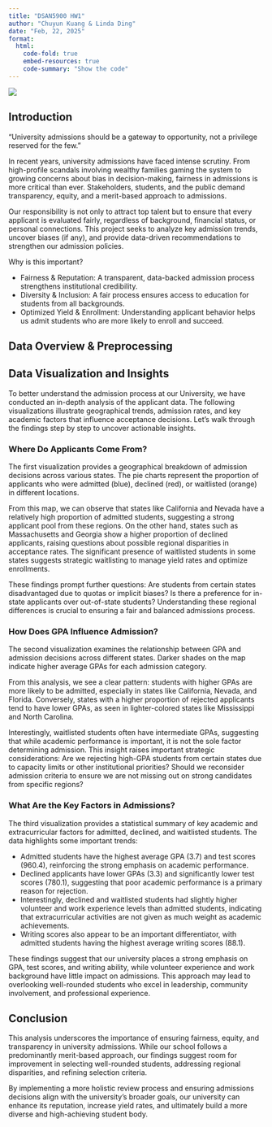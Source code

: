 ```yaml
---
title: "DSAN5900 HW1"
author: "Chuyun Kuang & Linda Ding"
date: "Feb, 22, 2025"
format:
  html:
    code-fold: true
    embed-resources: true
    code-summary: "Show the code"
---
```


![](image.png)

## Introduction
"University admissions should be a gateway to opportunity, not a privilege reserved for the few."

In recent years, university admissions have faced intense scrutiny. From high-profile scandals involving wealthy families gaming the system to growing concerns about bias in decision-making, fairness in admissions is more critical than ever. Stakeholders, students, and the public demand transparency, equity, and a merit-based approach to admissions.

Our responsibility is not only to attract top talent but to ensure that every applicant is evaluated fairly, regardless of background, financial status, or personal connections. This project seeks to analyze key admission trends, uncover biases (if any), and provide data-driven recommendations to strengthen our admission policies.

Why is this important?

- Fairness & Reputation: A transparent, data-backed admission process strengthens institutional credibility.
- Diversity & Inclusion: A fair process ensures access to education for students from all backgrounds.
- Optimized Yield & Enrollment: Understanding applicant behavior helps us admit students who are more likely to enroll and succeed.

## Data Overview & Preprocessing

## Data Visualization and Insights

To better understand the admission process at our University, we have conducted an in-depth analysis of the applicant data. The following visualizations illustrate geographical trends, admission rates, and key academic factors that influence acceptance decisions. Let’s walk through the findings step by step to uncover actionable insights.

### Where Do Applicants Come From?

The first visualization provides a geographical breakdown of admission decisions across various states. The pie charts represent the proportion of applicants who were admitted (blue), declined (red), or waitlisted (orange) in different locations.

From this map, we can observe that states like California and Nevada have a relatively high proportion of admitted students, suggesting a strong applicant pool from these regions. On the other hand, states such as Massachusetts and Georgia show a higher proportion of declined applicants, raising questions about possible regional disparities in acceptance rates. The significant presence of waitlisted students in some states suggests strategic waitlisting to manage yield rates and optimize enrollments.

These findings prompt further questions: Are students from certain states disadvantaged due to quotas or implicit biases? Is there a preference for in-state applicants over out-of-state students? Understanding these regional differences is crucial to ensuring a fair and balanced admissions process.

### How Does GPA Influence Admission?

The second visualization examines the relationship between GPA and admission decisions across different states. Darker shades on the map indicate higher average GPAs for each admission category.

From this analysis, we see a clear pattern: students with higher GPAs are more likely to be admitted, especially in states like California, Nevada, and Florida. Conversely, states with a higher proportion of rejected applicants tend to have lower GPAs, as seen in lighter-colored states like Mississippi and North Carolina.

Interestingly, waitlisted students often have intermediate GPAs, suggesting that while academic performance is important, it is not the sole factor determining admission. This insight raises important strategic considerations: Are we rejecting high-GPA students from certain states due to capacity limits or other institutional priorities? Should we reconsider admission criteria to ensure we are not missing out on strong candidates from specific regions?

### What Are the Key Factors in Admissions?

The third visualization provides a statistical summary of key academic and extracurricular factors for admitted, declined, and waitlisted students. The data highlights some important trends:

- Admitted students have the highest average GPA (3.7) and test scores (960.4), reinforcing the strong emphasis on academic performance.
- Declined applicants have lower GPAs (3.3) and significantly lower test scores (780.1), suggesting that poor academic performance is a primary reason for rejection.
- Interestingly, declined and waitlisted students had slightly higher volunteer and work experience levels than admitted students, indicating that extracurricular activities are not given as much weight as academic achievements.
- Writing scores also appear to be an important differentiator, with admitted students having the highest average writing scores (88.1).

These findings suggest that our university places a strong emphasis on GPA, test scores, and writing ability, while volunteer experience and work background have little impact on admissions. This approach may lead to overlooking well-rounded students who excel in leadership, community involvement, and professional experience.


## Conclusion

This analysis underscores the importance of ensuring fairness, equity, and transparency in university admissions. While our school follows a predominantly merit-based approach, our findings suggest room for improvement in selecting well-rounded students, addressing regional disparities, and refining selection criteria.

By implementing a more holistic review process and ensuring admissions decisions align with the university’s broader goals, our university can enhance its reputation, increase yield rates, and ultimately build a more diverse and high-achieving student body.